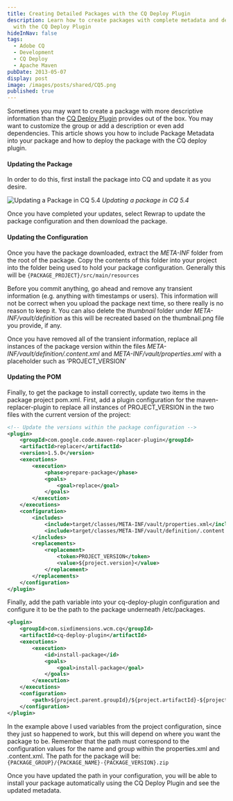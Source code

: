 ```yaml
---
title: Creating Detailed Packages with the CQ Deploy Plugin
description: Learn how to create packages with complete metadata and deploy them
  with the CQ Deploy Plugin
hideInNav: false
tags:
  - Adobe CQ
  - Development
  - CQ Deploy
  - Apache Maven
pubDate: 2013-05-07
display: post
image: /images/posts/shared/CQ5.png
published: true
---
```


Sometimes you may want to create a package with more descriptive information than the [CQ Deploy Plugin](http://sixdimensions.github.io/cq-deploy-plugin/) provides out of the box. You may want to customize the group or add a description or even add dependencies. This article shows you how to include Package Metadata into your package and how to deploy the package with the CQ deploy plugin.

#### Updating the Package

In order to do this, first install the package into CQ and update it as you desire.

![Updating a Package in CQ 5.4](/images/posts/2013-05-07-creating-detailed-packages-cq-deploy-plugin/update-package.png) _Updating a package in CQ 5.4_

Once you have completed your updates, select Rewrap to update the package configuration and then download the package.

#### Updating the Configuration

Once you have the package downloaded, extract the _META-INF_ folder from the root of the package. Copy the contents of this folder into your project into the folder being used to hold your package configuration. Generally this will be `{PACKAGE_PROJECT}/src/main/resources`

Before you commit anything, go ahead and remove any transient information (e.g. anything with timestamps or users). This information will not be correct when you upload the package next time, so there really is no reason to keep it. You can also delete the _thumbnail_ folder under _META-INF/vault/definition_ as this will be recreated based on the thumbnail.png file you provide, if any.

Once you have removed all of the transient information, replace all instances of the package version within the files _META-INF/vault/definition/.content.xml_ and _META-INF/vault/properties.xml_ with a placeholder such as ‘PROJECT\_VERSION’

#### Updating the POM

Finally, to get the package to install correctly, update two items in the package project pom.xml. First, add a plugin configuration for the maven-replacer-plugin to replace all instances of PROJECT\_VERSION in the two files with the current version of the project:

```xml
<!-- Update the versions within the package configuration -->
<plugin>
	<groupId>com.google.code.maven-replacer-plugin</groupId>
	<artifactId>replacer</artifactId>
	<version>1.5.0</version>
	<executions>
		<execution>
			<phase>prepare-package</phase>
			<goals>
				<goal>replace</goal>
			</goals>
		</execution>
	</executions>
	<configuration>
		<includes>
			<include>target/classes/META-INF/vault/properties.xml</include>
			<include>target/classes/META-INF/vault/definition/.content.xml</include>
		</includes>
		<replacements>
			<replacement>
				<token>PROJECT_VERSION</token>
				<value>${project.version}</value>
			</replacement>
		</replacements>
	</configuration>
</plugin>

```

Finally, add the path variable into your cq-deploy-plugin configuration and configure it to be the path to the package underneath /etc/packages. 

```xml
<plugin>
	<groupId>com.sixdimensions.wcm.cq</groupId>
	<artifactId>cq-deploy-plugin</artifactId>
	<executions>
		<execution>
			<id>install-package</id>
			<goals>
				<goal>install-package</goal>
			</goals>
		</execution>
	</executions>
	<configuration>
		<path>${project.parent.groupId}/${project.artifactId}-${project.version}.zip</path>
	</configuration>
</plugin>

```

In the example above I used variables from the project configuration, since they just so happened to work, but this will depend on where you want the package to be. Remember that the path must correspond to the configuration values for the name and group within the properties.xml and .content.xml. The path for the package will be: `{PACKAGE_GROUP}/{PACKAGE_NAME}-{PACKAGE_VERSION}.zip`

Once you have updated the path in your configuration, you will be able to install your package automatically using the CQ Deploy Plugin and see the updated metadata.
